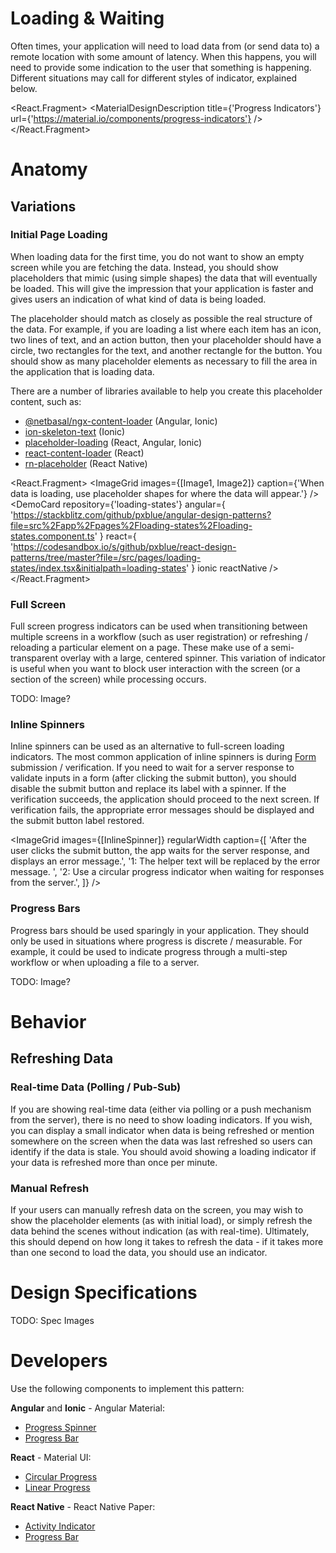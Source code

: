 
<!-- KEYWORDS: design pattern loading asynchronous api refresh -->

# Loading & Waiting

Often times, your application will need to load data from (or send data to) a remote location with some amount of latency. When this happens, you will need to provide some indication to the user that something is happening. Different situations may call for different styles of indicator, explained below.

<React.Fragment>
    <MaterialDesignDescription
        title={'Progress Indicators'}
        url={'https://material.io/components/progress-indicators'}
    />
    <Divider />
</React.Fragment>

# Anatomy

## Variations

### Initial Page Loading

When loading data for the first time, you do not want to show an empty screen while you are fetching the data. Instead, you should show placeholders that mimic (using simple shapes) the data that will eventually be loaded. This will give the impression that your application is faster and gives users an indication of what kind of data is being loaded.

The placeholder should match as closely as possible the real structure of the data. For example, if you are loading a list where each item has an icon, two lines of text, and an action button, then your placeholder should have a circle, two rectangles for the text, and another rectangle for the button. You should show as many placeholder elements as necessary to fill the area in the application that is loading data.

There are a number of libraries available to help you create this placeholder content, such as:

-   [@netbasal/ngx-content-loader](https://www.npmjs.com/package/@netbasal/ngx-content-loader) (Angular, Ionic)
-   [ion-skeleton-text](https://ionicframework.com/docs/api/skeleton-text) (Ionic)
-   [placeholder-loading](https://www.npmjs.com/package/placeholder-loading) (React, Angular, Ionic)
-   [react-content-loader](https://www.npmjs.com/package/react-content-loader) (React)
-   [rn-placeholder](https://www.npmjs.com/package/rn-placeholder) (React Native)

<React.Fragment>
    <ImageGrid
        images={[Image1, Image2]}
        caption={'When data is loading, use placeholder shapes for where the data will appear.'}
    />
    <DemoCard
        repository={'loading-states'}
        angular={
            'https://stackblitz.com/github/pxblue/angular-design-patterns?file=src%2Fapp%2Fpages%2Floading-states%2Floading-states.component.ts'
        }
        react={
            'https://codesandbox.io/s/github/pxblue/react-design-patterns/tree/master?file=/src/pages/loading-states/index.tsx&initialpath=loading-states'
        }
        ionic
        reactNative
    />
</React.Fragment>

### Full Screen

Full screen progress indicators can be used when transitioning between multiple screens in a workflow (such as user registration) or refreshing / reloading a particular element on a page. These make use of a semi-transparent overlay with a large, centered spinner. This variation of indicator is useful when you want to block user interaction with the screen (or a section of the screen) while processing occurs.

TODO: Image?

### Inline Spinners

Inline spinners can be used as an alternative to full-screen loading indicators. The most common application of inline spinners is during [Form](/patterns/forms) submission / verification. If you need to wait for a server response to validate inputs in a form (after clicking the submit button), you should disable the submit button and replace its label with a spinner. If the verification succeeds, the application should proceed to the next screen. If verification fails, the appropriate error messages should be displayed and the submit button label restored.

<ImageGrid
    images={[InlineSpinner]}
    regularWidth
    caption={[
        'After the user clicks the submit button, the app waits for the server response, and displays an error message.',
        '1: The helper text will be replaced by the error message. ',
        '2: Use a circular progress indicator when waiting for responses from the server.',
    ]}
/>

### Progress Bars

Progress bars should be used sparingly in your application. They should only be used in situations where progress is discrete / measurable. For example, it could be used to indicate progress through a multi-step workflow or when uploading a file to a server.

TODO: Image?

<Divider />

# Behavior

## Refreshing Data

### Real-time Data (Polling / Pub-Sub)

If you are showing real-time data (either via polling or a push mechanism from the server), there is no need to show loading indicators. If you wish, you can display a small indicator when data is being refreshed or mention somewhere on the screen when the data was last refreshed so users can identify if the data is stale. You should avoid showing a loading indicator if your data is refreshed more than once per minute.

### Manual Refresh

If your users can manually refresh data on the screen, you may wish to show the placeholder elements (as with initial load), or simply refresh the data behind the scenes without indication (as with real-time). Ultimately, this should depend on how long it takes to refresh the data - if it takes more than one second to load the data, you should use an indicator.

<Divider />

# Design Specifications

TODO: Spec Images

<Divider />

# Developers

Use the following components to implement this pattern:

**Angular** and **Ionic** - Angular Material:

-   [Progress Spinner](https://material.angular.io/components/progress-spinner/overview)
-   [Progress Bar](https://material.angular.io/components/progress-bar/overview)

**React** - Material UI:

-   [Circular Progress](https://material-ui.com/components/progress/#circular)
-   [Linear Progress](https://material-ui.com/components/progress/#linear)

**React Native** - React Native Paper:

-   [Activity Indicator](https://callstack.github.io/react-native-paper/activity-indicator.html)
-   [Progress Bar](https://callstack.github.io/react-native-paper/progress-bar.html)

